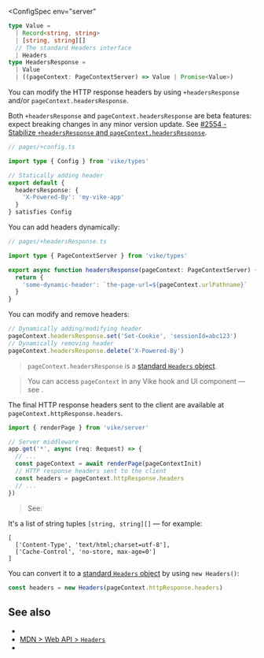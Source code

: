 
<ConfigSpec
  env="server"
>
```ts
type Value =
  | Record<string, string>
  | [string, string][]
  // The standard Headers interface
  | Headers
type HeadersResponse =
  | Value
  | ((pageContext: PageContextServer) => Value | Promise<Value>)
```
</ConfigSpec>

You can modify the HTTP response headers by using `+headersResponse` and/or `pageContext.headersResponse`.

<Warning>Both `+headersResponse` and `pageContext.headersResponse` are beta features: expect breaking changes in any minor version update. See [#2554 - Stabilize `+headersResponse` and `pageContext.headersResponse`](https://github.com/vikejs/vike/issues/2554).</Warning>


```ts
// pages/+config.ts

import type { Config } from 'vike/types'

// Statically adding header
export default {
  headersResponse: {
    'X-Powered-By': 'my-vike-app'
  }
} satisfies Config
```

You can add headers dynamically:

```ts
// pages/+headersResponse.ts

import type { PageContextServer } from 'vike/types'

export async function headersResponse(pageContext: PageContextServer) {
  return {
    'some-dynamic-header': `the-page-url=${pageContext.urlPathname}`
  }
}
```

You can modify and remove headers:

```ts
// Dynamically adding/modifying header
pageContext.headersResponse.set('Set-Cookie', 'sessionId=abc123')
// Dynamically removing header
pageContext.headersResponse.delete('X-Powered-By')
```

> `pageContext.headersResponse` is a [standard `Headers` object](https://developer.mozilla.org/en-US/docs/Web/API/Headers).

> You can access `pageContext` in any Vike hook and UI component — see <Link href="/pageContext" />.

The final HTTP response headers sent to the client are available at `pageContext.httpResponse.headers`.

```ts
import { renderPage } from 'vike/server'

// Server middleware
app.get('*', async (req: Request) => {
  // ...
  const pageContext = await renderPage(pageContextInit)
  // HTTP response headers sent to the client
  const headers = pageContext.httpResponse.headers
  // ...
})
```

> See: <Link href="/renderPage" />

It's a list of string tuples `[string, string][]` — for example:

```json5
[
  ['Content-Type', 'text/html;charset=utf-8'],
  ['Cache-Control', 'no-store, max-age=0']
]
```

You can convert it to a [standard `Headers` object](https://developer.mozilla.org/en-US/docs/Web/API/Headers) by using `new Headers()`:

```ts
const headers = new Headers(pageContext.httpResponse.headers)
```

## See also

- <Link href="/headers" />
- [MDN > Web API > `Headers`](https://developer.mozilla.org/en-US/docs/Web/API/Headers)
- <Link href="/settings" />
